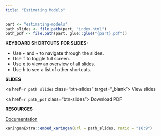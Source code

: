 ```yaml
---
title: "Estimating Models"
---
```


```r
part <- "estimating-models"
path_slides <- file.path(part, "index.html")
path_pdf <- file.path(part, glue::glue("{part}.pdf"))
```

::: {.grid}

::: {.g-col-6}

**KEYBOARD SHORTCUTS FOR SLIDES:**

- Use <kbd>←</kbd> and <kbd>→</kbd> to navigate through the slides.
- Use <kbd>f</kbd> to toggle full screen.
- Use <kbd>o</kbd> to view an overview of all slides.
- Use <kbd>h</kbd> to see a list of other shortcuts.

:::

::: {.g-col-3}

::: {.class-buttons}

**SLIDES**

<a href=`r path_slides` class="btn-slides" target="_blank"><i class="fas fa-external-link-alt"></i> View slides</a>

<a href=`r path_pdf` class="btn-slides"><i class="fas fa-file-pdf"></i> Download PDF</a>

:::

:::

::: {.g-col-3}

::: {.class-buttons}

**RESOURCES**

<a href="https://jhelvy.github.io/logitr/" class="btn-notes"><i class="fas fa-external-link-alt"></i> Documentation</a>

:::

:::

:::

```r
xaringanExtra::embed_xaringan(url = path_slides, ratio = "16:9")
```
